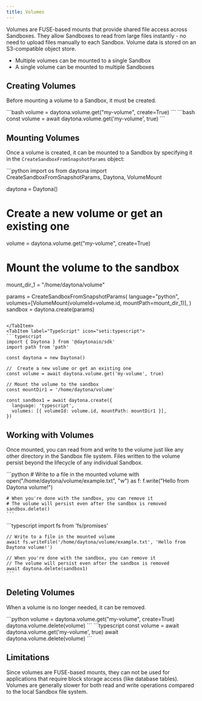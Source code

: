 ```yaml
---
title: Volumes
---
```



Volumes are FUSE-based mounts that provide shared file access across Sandboxes. They allow Sandboxes to read from large files instantly - no need to upload files manually to each Sandbox. Volume data is stored on an S3-compatible object store.

- Multiple volumes can be mounted to a single Sandbox  
- A single volume can be mounted to multiple Sandboxes

## Creating Volumes

Before mounting a volume to a Sandbox, it must be created.

<Tabs>
<TabItem label="Python" icon="seti:python">
```bash
volume = daytona.volume.get("my-volume", create=True)
```
</TabItem>
<TabItem label="TypeScript" icon="seti:typescript">
```bash
const volume = await daytona.volume.get('my-volume', true)
```
</TabItem>
</Tabs>

## Mounting Volumes

Once a volume is created, it can be mounted to a Sandbox by specifying it in the `CreateSandboxFromSnapshotParams` object:

<Tabs>
<TabItem label="Python" icon="seti:python">
```python
import os
from daytona import CreateSandboxFromSnapshotParams, Daytona, VolumeMount

daytona = Daytona()

# Create a new volume or get an existing one

volume = daytona.volume.get("my-volume", create=True)

# Mount the volume to the sandbox

mount_dir_1 = "/home/daytona/volume"

params = CreateSandboxFromSnapshotParams(
    language="python",
    volumes=[VolumeMount(volumeId=volume.id, mountPath=mount_dir_1)],
)
sandbox = daytona.create(params)
```

</TabItem>
<TabItem label="TypeScript" icon="seti:typescript">
```typescript
import { Daytona } from '@daytonaio/sdk'
import path from 'path'

const daytona = new Daytona()

//  Create a new volume or get an existing one
const volume = await daytona.volume.get('my-volume', true)

// Mount the volume to the sandbox
const mountDir1 = '/home/daytona/volume'

const sandbox1 = await daytona.create({
  language: 'typescript',
  volumes: [{ volumeId: volume.id, mountPath: mountDir1 }],
})
```

</TabItem>
</Tabs>

## Working with Volumes

Once mounted, you can read from and write to the volume just like any other directory in the Sandbox file system. Files written to the volume persist beyond the lifecycle of any individual Sandbox.

<Tabs>
  <TabItem label="Python" icon="seti:python">
    ```python
    # Write to a file in the mounted volume
    with open("/home/daytona/volume/example.txt", "w") as f:
        f.write("Hello from Daytona volume!")

    # When you're done with the sandbox, you can remove it
    # The volume will persist even after the sandbox is removed
    sandbox.delete()
    ```
  </TabItem>
  <TabItem label="TypeScript" icon="seti:typescript">
    ```typescript
    import fs from 'fs/promises'

    // Write to a file in the mounted volume
    await fs.writeFile('/home/daytona/volume/example.txt', 'Hello from Daytona volume!')

    // When you're done with the sandbox, you can remove it
    // The volume will persist even after the sandbox is removed
    await daytona.delete(sandbox1)
    ```
  </TabItem>
</Tabs>

## Deleting Volumes

When a volume is no longer needed, it can be removed.

<Tabs>
<TabItem label="Python" icon="seti:python">
```python
volume = daytona.volume.get("my-volume", create=True)
daytona.volume.delete(volume)
```
</TabItem>
<TabItem label="TypeScript" icon="seti:typescript">
```typescript
const volume = await daytona.volume.get('my-volume', true)
await daytona.volume.delete(volume)
```
</TabItem>
</Tabs>

## Limitations

Since volumes are FUSE-based mounts, they can not be used for applications that require block storage access (like database tables).
Volumes are generally slower for both read and write operations compared to the local Sandbox file system.